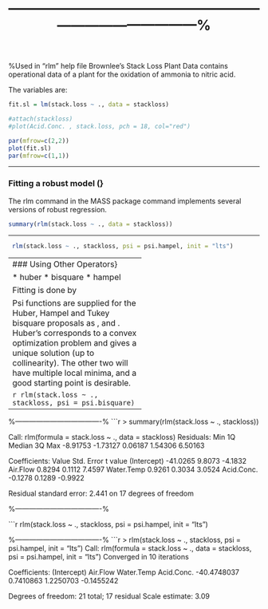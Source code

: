 %------------------------------------------------------------------------------------%
\subsection{The stackloss data set}
%Used in "rlm" help file
Brownlee's Stack Loss Plant Data contains operational data of a plant for the oxidation of ammonia to nitric acid.

The variables are: 
\begin{itemize}
\item	Air.Flow	 Flow of cooling air
\item	Water.Temp	 Cooling Water Inlet Temperature
\item	Acid.Conc.	 Concentration of acid [per 1000, minus 500]
\item	stack.loss	 Stack loss
\end{itemize}

```r
fit.sl = lm(stack.loss ~ ., data = stackloss)

#attach(stackloss)
#plot(Acid.Conc. , stack.loss, pch = 18, col="red")

par(mfrow=c(2,2))
plot(fit.sl)
par(mfrow=c(1,1))
```
-----------------------------------

### Fitting a robust model (\texttt{rlm}}
The rlm command in the MASS package command implements several versions of robust regression. 

```r
summary(rlm(stack.loss ~ ., data = stackloss))
```
-------------------------------------

```r
 rlm(stack.loss ~ ., stackloss, psi = psi.hampel, init = "lts")
```

-------------------------------------
### Using Other \textit{Psi} Operators}


*  huber
*  bisquare
*  hampel

Fitting is done by \textbf{\emph{iterated re-weighted least squares (IWLS).}}

Psi functions are supplied for the Huber, Hampel and Tukey bisquare proposals as \texttt{psi.huber}, \texttt{psi.hampel} and \texttt{psi.bisquare}. Huber's corresponds to a convex optimization problem and gives a unique solution (up to collinearity). The other two will have multiple local minima, and a good starting point is desirable.






```r
 rlm(stack.loss ~ ., stackloss, psi = psi.bisquare)
```
-----------------------

%-------------------------------------%
```r
> summary(rlm(stack.loss ~ ., stackloss))

Call: rlm(formula = stack.loss ~ ., data = stackloss)
Residuals:
     Min       1Q   Median       3Q      Max 
-8.91753 -1.73127  0.06187  1.54306  6.50163 

Coefficients:
            Value    Std. Error t value 
(Intercept) -41.0265   9.8073    -4.1832
Air.Flow      0.8294   0.1112     7.4597
Water.Temp    0.9261   0.3034     3.0524
Acid.Conc.   -0.1278   0.1289    -0.9922

Residual standard error: 2.441 on 17 degrees of freedom

%-------------------------------------%

```r
 rlm(stack.loss ~ ., stackloss, psi = psi.hampel, init = "lts")


%-------------------------------------%
```r
> rlm(stack.loss ~ ., stackloss, psi = psi.hampel, init = "lts")
Call:
rlm(formula = stack.loss ~ ., data = stackloss, psi = psi.hampel, 
    init = "lts")
Converged in 10 iterations

Coefficients:
(Intercept)    Air.Flow  Water.Temp  Acid.Conc. 
-40.4748037   0.7410863   1.2250703  -0.1455242 

Degrees of freedom: 21 total; 17 residual
Scale estimate: 3.09 


